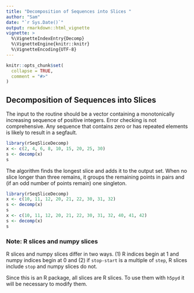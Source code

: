 ```yaml
---
title: "Decomposition of Sequences into Slices "
author: "Sam"
date: "`r Sys.Date()`"
output: rmarkdown::html_vignette
vignette: >
  %\VignetteIndexEntry{Decomp}
  %\VignetteEngine{knitr::knitr}
  %\VignetteEncoding{UTF-8}
---
```


```r
knitr::opts_chunk$set(
  collapse = TRUE,
  comment = "#>"
)
```

## Decomposition of Sequences into Slices
The input to the routine \code{decomp} should be a vector containing a monotonically increasing 
sequence of positive integers. Error checking is not comprehensive. Any sequence that contains 
zero or has repeated elements is likely to result in a segfault. 

```r
library(rSeqSliceDecomp)
x <- c(2, 4, 6, 8, 10, 15, 20, 25, 30)
s <- decomp(x)
s
```

The algorithm finds the longest slice and adds it to the output set. When no slice 
longer than three remains, it groups the remaining points in pairs and (if an 
odd number of points remain) one singleton.

```r
library(rSeqSliceDecomp)
x <- c(10, 11, 12, 20, 21, 22, 30, 31, 32)
s <- decomp(x)
s
x <- c(10, 11, 12, 20, 21, 22, 30, 31, 32, 40, 41, 42)
s <- decomp(x)
s
```

### Note: R slices and numpy slices
R slices and numpy slices differ in two ways. (1) R indices begin at 1 and 
numpy indices begin at 0 and (2) if `stop-start` is a multiple of `step`,
R slices include `stop` and numpy slices do not.

Since this is an R package, all slices are R slices. To use them with 
`h5pyd` it will be necessary to modify them.

